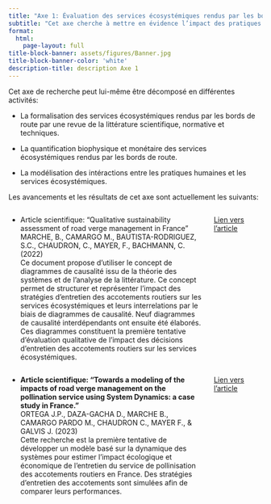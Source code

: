 ```yaml
---
title: "Axe 1: Évaluation des services écosystémiques rendus par les bords de route"
subtitle: "Cet axe cherche à mettre en évidence l’impact des pratiques d’entretien sur les services écosystémiques rendus par les bords de route à travers une modélisation des relations de causes à effet entre pratiques humaines et services écosystémiques."
format: 
  html:
    page-layout: full
title-block-banner: assets/figures/Banner.jpg
title-block-banner-color: 'white'
description-title: description Axe 1
---
```


Cet axe de recherche peut lui-même être décomposé en différentes activités:

- La formalisation des services écosystémiques rendus par les bords de route par une revue de la littérature scientifique, normative et techniques.

- La quantification biophysique et monétaire des services écosystémiques rendus par les bords de route.

- La modélisation des intéractions entre les pratiques humaines et les services écosystémiques.

Les avancements et les résultats de cet axe sont actuellement les suivants:

:::: {.columns .column-page-inset}
::: {.column width="80%"}
- Article scientifique: "Qualitative sustainability assessment of road verge management in France" <br>
MARCHE, B., CAMARGO M., BAUTISTA-RODRIGUEZ, S.C., CHAUDRON, C., MAYER, F., BACHMANN, C. (2022) <br>
Ce document propose d'utiliser le concept de diagrammes de causalité issu de la théorie des systèmes et de l'analyse de la littérature. Ce concept permet de structurer et représenter l'impact des stratégies d'entretien des accotements routiers sur les services écosystémiques et leurs interrelations par le biais de diagrammes de causalité. Neuf diagrammes de causalité interdépendants ont ensuite été élaborés. Ces diagrammes constituent la première tentative d'évaluation qualitative de l'impact des décisions d'entretien des accotements routiers sur les services écosystémiques.
:::
::: {.column width="20%"}
[Lien vers l'article](https://doi.org/10.1016/j.eiar.2022.106911){target="_blank"}
:::
::::

:::: {.columns .column-page-inset}
::: {.column width="80%"}
- **Article scientifique: "Towards a modeling of the impacts of road verge management on the pollination service using System Dynamics: a case study in France."** <br>
ORTEGA J.P., DAZA-GACHA D., MARCHE B., CAMARGO PARDO M., CHAUDRON C., MAYER F., & GALVIS J. (2023) <br>
Cette recherche est la première tentative de développer un modèle basé sur la dynamique des systèmes pour estimer l'impact écologique et économique de l'entretien du service de pollinisation des accotements routiers en France. Des stratégies d'entretien des accotements sont simulées afin de comparer leurs performances. 
:::
::: {.column width="20%"}
[Lien vers l'article](https://doi.org/10.4236/am.2023.145022){target="_blank"}
:::
::::


